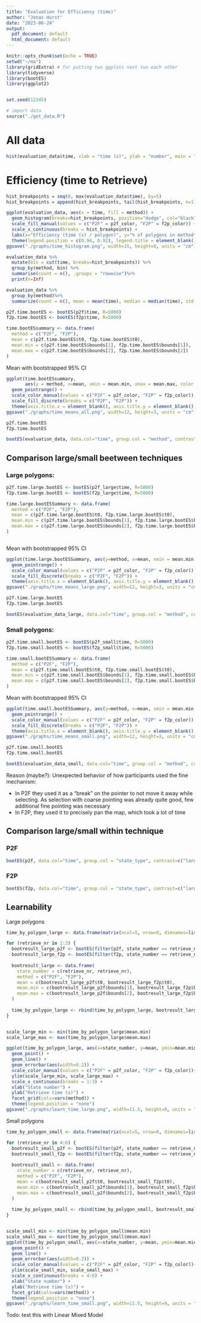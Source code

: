 ```yaml
---
title: "Evaluation for Efficiency (time)"
author: "Jonas Hurst"
date: "2023-06-24"
output:
  pdf_document: default
  html_document: default
---
```





```r
knitr::opts_chunk$set(echo = TRUE)
setwd("~/ma")
library(gridExtra) # for putting two ggplots next two each other
library(tidyverse)
library(bootES)
library(ggplot2)


set.seed(12345)

# import data
source("./get_data.R")

```


# All data

```r
hist(evaluation_data$time, xlab = "time (s)", ylab = "number", main = "history for efficiency (all obs.)")


```

# Efficiency (time to Retrieve)


```r
hist_breakpoints = seq(0, max(evaluation_data$time), by=5)
hist_breakpoints = append(hist_breakpoints, tail(hist_breakpoints, n=1)+5)
```


```r
ggplot(evaluation_data, aes(x = time, fill = method)) +
  geom_histogram(breaks=hist_breakpoints, position="dodge", col="black", aes(y = after_stat(density*width)*100)) +
  scale_fill_manual(values = c("P2F" = p2f_color, "F2P" = f2p_color)) +
  scale_x_continuous(breaks = hist_breakpoints) +
  labs(x="Efficiency (time (s) / polygon)", y="% of polygons in method") +
  theme(legend.position = c(0.94, 0.92), legend.title = element_blank())
ggsave("./graphs/time_histogram.png", width=15, height=8, units = "cm")

evaluation_data %>% 
  mutate(bin = cut(time, breaks=hist_breakpoints)) %>%
  group_by(method, bin) %>%
  summarise(count = n(), .groups = "rowwise")%>%
  print(n=Inf)

evaluation_data %>%
  group_by(method)%>%
  summarize(count = n(), mean = mean(time), median = median(time), std.dv. = sd(time))

p2f.time.bootES <- bootES(p2f$time, R=5000)
f2p.time.bootES <- bootES(f2p$time, R=5000)

time.bootESsummary <- data.frame(
  method = c("P2F", "F2P"),
  mean = c(p2f.time.bootES$t0, f2p.time.bootES$t0),
  mean.min = c(p2f.time.bootES$bounds[1], f2p.time.bootES$bounds[1]),
  mean.max = c(p2f.time.bootES$bounds[2], f2p.time.bootES$bounds[2])
)
```

\newpage
Mean with bootstrapped 95% CI

```r
ggplot(time.bootESsummary,
       aes(y = method, x=mean, xmin = mean.min, xmax = mean.max, color = method)) +
  geom_pointrange() +
  scale_color_manual(values = c("P2F" = p2f_color, "F2P" = f2p_color)) +
  scale_fill_discrete(breaks = c("P2F", "F2P")) +
  theme(axis.title.x = element_blank(), axis.title.y = element_blank(), legend.position = "none")
ggsave("./graphs/time_means_all.png", width=12, height=3, units = "cm")

p2f.time.bootES
f2p.time.bootES

bootES(evaluation_data, data.col="time", group.col = "method", contrast=c("P2F", "F2P"), R=5000)
```



\newpage
## Comparison large/small beetween techniques
### Large polygons:

```r
p2f.time.large.bootES <- bootES(p2f_large$time, R=5000)
f2p.time.large.bootES <- bootES(f2p_large$time, R=5000)

time.large.bootESSummary <- data.frame(
  method = c("P2F", "F2P"),
  mean = c(p2f.time.large.bootES$t0, f2p.time.large.bootES$t0),
  mean.min = c(p2f.time.large.bootES$bounds[1], f2p.time.large.bootES$bounds[1]),
  mean.max = c(p2f.time.large.bootES$bounds[2], f2p.time.large.bootES$bounds[2])
)



```


Mean with bootstrapped 95% CI

```r
ggplot(time.large.bootESSummary, aes(y=method, x=mean, xmin = mean.min, xmax = mean.max, color=method))+
  geom_pointrange() +
  scale_color_manual(values = c("P2F" = p2f_color, "F2P" = f2p_color)) +
  scale_fill_discrete(breaks = c("P2F", "F2P")) +
  theme(axis.title.x = element_blank(), axis.title.y = element_blank(), legend.position = "none")
ggsave("./graphs/time_means_large.png", width=12, height=3, units = "cm")

p2f.time.large.bootES
f2p.time.large.bootES

bootES(evaluation_data_large, data.col="time", group.col = "method", contrast=c("P2F", "F2P"), R=5000)
```



\newpage
### Small polygons:

```r
p2f.time.small.bootES <- bootES(p2f_small$time, R=5000)
f2p.time.small.bootES <- bootES(f2p_small$time, R=5000)

time.small.bootESSummary <- data.frame(
  method = c("P2F", "F2P"),
  mean = c(p2f.time.small.bootES$t0, f2p.time.small.bootES$t0),
  mean.min = c(p2f.time.small.bootES$bounds[1], f2p.time.small.bootES$bounds[1]),
  mean.max = c(p2f.time.small.bootES$bounds[2], f2p.time.small.bootES$bounds[2])
)
```


Mean with bootstrapped 95% CI

```r
ggplot(time.small.bootESSummary, aes(y=method, x=mean, xmin = mean.min, xmax = mean.max, color=method))+
  geom_pointrange() +
  scale_color_manual(values = c("P2F" = p2f_color, "F2P" = f2p_color)) +
  scale_fill_discrete(breaks = c("P2F", "F2P")) +
  theme(axis.title.x = element_blank(), axis.title.y = element_blank(), legend.position = "none")
ggsave("./graphs/time_means_small.png", width=12, height=3, units = "cm")

p2f.time.small.bootES
f2p.time.small.bootES

bootES(evaluation_data_small, data.col="time", group.col = "method", contrast=c("P2F", "F2P"), R=5000)
```



Reason (maybe?): Unexpected behavior of how participants used the fine mechanism:

* In P2F they used it as a "break" on the pointer to not move it away while selecting.
  As selection with coarse pointing was already quite good, few additional fine pointing was necessary
* In F2P, they used it to precisely pan the map, which took a lot of time

\newpage
## Comparison large/small within technique
### P2F

```r
bootES(p2f, data.col="time", group.col = "state_type", contrast=c("large", "small"), R=5000)
```


### F2P

```r
bootES(f2p, data.col="time", group.col = "state_type", contrast=c("large", "small"), R=5000)
```



\newpage
## Learnability

Large polygons

```r

time_by_polygon_large <- data.frame(matrix(ncol=5, nrow=0, dimnames=list(NULL, c("state_number", "method", "mean", "mean.min", "mean.max"))))

for (retrieve_nr in 1:3) {
  bootresult_large_p2f <- bootES(filter(p2f, state_number == retrieve_nr)$time, R=5000)
  bootresult_large_f2p <- bootES(filter(f2p, state_number == retrieve_nr)$time, R=5000)
  
  bootresult_large <- data.frame(
    state_number = c(retrieve_nr, retrieve_nr),
    method = c("P2F", "F2P"),
    mean = c(bootresult_large_p2f$t0, bootresult_large_f2p$t0),
    mean.min = c(bootresult_large_p2f$bounds[1], bootresult_large_f2p$bounds[1]),
    mean.max = c(bootresult_large_p2f$bounds[2], bootresult_large_f2p$bounds[2])
  )
  
  time_by_polygon_large <- rbind(time_by_polygon_large, bootresult_large)
}


scale_large_min <- min(time_by_polygon_large$mean.min)
scale_large_max <- max(time_by_polygon_large$mean.max)

ggplot(time_by_polygon_large, aes(x=state_number, y=mean, ymin=mean.min, ymax=mean.max, color=method)) +
  geom_point() +
  geom_line() +
  geom_errorbar(aes(width=0.2)) +
  scale_color_manual(values = c("P2F" = p2f_color, "F2P" = f2p_color))+
  ylim(scale_large_min, scale_large_max) +
  scale_x_continuous(breaks = 1:3) +
  xlab("State number") +
  ylab("Retrieve time (s)") +
  facet_grid(cols=vars(method)) +
  theme(legend.position = "none")
ggsave("./graphs/learn_time_large.png", width=11.5, height=9, units = "cm")

```

Small polygons

```r

time_by_polygon_small <- data.frame(matrix(ncol=5, nrow=0, dimnames=list(NULL, c("state_number", "method", "mean", "mean.min", "mean.max"))))

for (retrieve_nr in 4:6) {
  bootresult_small_p2f <- bootES(filter(p2f, state_number == retrieve_nr)$time, R=5000)
  bootresult_small_f2p <- bootES(filter(f2p, state_number == retrieve_nr)$time, R=5000)
  
  bootresult_small <- data.frame(
    state_number = c(retrieve_nr, retrieve_nr),
    method = c("P2F", "F2P"),
    mean = c(bootresult_small_p2f$t0, bootresult_small_f2p$t0),
    mean.min = c(bootresult_small_p2f$bounds[1], bootresult_small_f2p$bounds[1]),
    mean.max = c(bootresult_small_p2f$bounds[2], bootresult_small_f2p$bounds[2])
  )
  
  time_by_polygon_small <- rbind(time_by_polygon_small, bootresult_small)
}


scale_small_min <- min(time_by_polygon_small$mean.min)
scale_small_max <- max(time_by_polygon_small$mean.max)
ggplot(time_by_polygon_small, aes(x=state_number, y=mean, ymin=mean.min, ymax=mean.max, color=method)) +
  geom_point() +
  geom_line() +
  geom_errorbar(aes(width=0.2)) +
  scale_color_manual(values = c("P2F" = p2f_color, "F2P" = f2p_color))+
  ylim(scale_small_min, scale_small_max) +
  scale_x_continuous(breaks = 4:6) +
  xlab("State number") +
  ylab("Retrieve time (s)") +
  facet_grid(cols=vars(method)) +
  theme(legend.position = "none")
ggsave("./graphs/learn_time_small.png", width=11.5, height=9, units = "cm")

```
Todo: test this with Linear Mixed Model